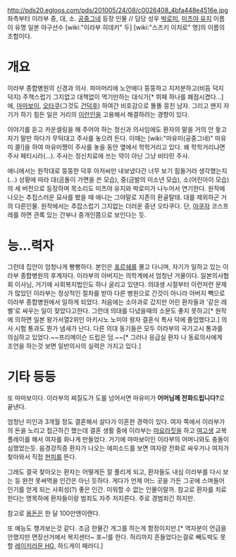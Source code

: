 http://pds20.egloos.com/pds/201005/24/08/c0026408_4bfa448e4516e.jpg
좌측부터 이라부 중, 대, 소.
[[공중그네]] 등장 인물 // 담당 성우 [[박로미]], [[미츠야 유지]]
이름이 유명 일본 야구선수 [wiki:"이라부 히데키" 두] [wiki:"스즈키 이치로" 명]의 이름의 조합이다.
= 개요 =
이라부 종합병원의 신경과 의사. 파마머리에 노안에다 뚱뚱하고 지저분하고(비듬 덕지덕지) 주책스럽기 그지없고 대책없이 먹기만하는 대식가[* 뷔페 하나를 폐점시켰다...]에, [[마마보이]], [[오타쿠]](그것도 [[건덕후]]) 하여간 비호감으로 똘똘 뭉친 남자. 그리고 왠지 자기가 하기 힘든 일은 거리의 [[이란]]인을 고용해서 해결하려는 경향이 있다.

이야기를 듣고 카운셀링을 해 주어야 하는 정신과 의사임에도 환자의 말을 거의 안 듷고 자기 말만 하다가 무턱대고 주사를 놓으려 든다. 이때는 [wiki:"마유미(공중그네)" 마유미 콜!]을 하여 마유미쨩이 주사를 놓을 동안 옆에서 학학거리고 있다. 왜 학학거리냐면 주사 페티시라(...). 주사는 정신치료에 쓰는 약이 아닌 그냥 비타민 주사.

애니에서는 원작대로 뚱뚱한 덕후 아저씨만 내보냈다간 너무 보기 힘들거라 생각했는지(...) 상황에 따라 대(곰돌이 가면을 쓴 모습), 중(금발의 미소년 모습), 소(어린아이 모습)의 세 버전으로 등장하며 목소리도 미츠야 유지와 박로미가 나누어서 연기한다. 원작에 나오는 추접스러운 묘사를 봤을 때 애니는 그야말로 지존의 환골탈태. 대를 제외하곤 거의 다른인물. 원작에서는 추잡스럽기 그지없는 더러운 중년 오타쿠다. 단, [[야쿠자]] 코스프레를 하면 관록 있는 간부나 중개인쯤으로 보인다는 듯.
= 능...력자 =
그런데 집안이 엄청나게 빵빵하다. 본인은 [[포르쉐]]를 몰고 다니며, 자기가 일하고 있는 이라부 종합병원의 후계자다. 이라부의 아버지는 의학계에서 엄청난 거물이다. 일본의사협회 이사님, 거기에 사회복지법인도 하나 굴리고 있댄다. 의대생 시절부터 이런저런 문제가 많았던 이라부는 정상적인 절차를 받아 다른 병원으로 간것이 아니라 아버지 빽으로 이라부 종합병원에서 일하게 되었다. 처음에는 소아과로 갔지만 어린 환자들과 '같은 레벨'로 싸우는 일이 잦았다고한다. 그런데 의대를 다녔을때의 소문도 좋지 못하고[* 원작에 의하면 일본 왕가서열2위인 아키시노 노미야 왕자 결혼식 특사 덕에 졸업했다고.] 의사 시험 통과도 뭔가 냄새가 난다. 다른 의대 동기들은 모두 이라부의 국가고시 통과를 의심하고 있었다.~~프리메이슨 드립은 덤.~~[* 그러나 응급실 환자 나 동료의사에게 조언을 하는것 보면 일반의사의 실력은 가지고 있다.]
= 기타 등등 =
또 마마보이다. 이라부의 찌질도가 도를 넘어서면 마유미가 '''어머님께 전화드립니다?'''로 끝낸다.

엄청난 미인과 3개월 정도 결혼해서 살다가 이혼한 경력이 있다. 여자 쪽에서 이라부가의 돈을 노리고 접근하긴 했는데 결혼 생활 중에 이라부는 [[마요라]]짓을 하고 [[여고생]] 교복 플레이를 해서 여자를 화나게 만들었다. 거기에 마마보이인 이라부의 어머니와도 충돌이 심했었는듯. 음경강직증 환자가 나오는 에피소드를 보면 여자랑 전화로 싸우거나 여자가 찾아와서 직접 [[현피]]를 뜬다.

그래도 결국 찾아오는 환자는 어떻게든 잘 풀리게 되고, 환자들도 내심 이라부를 다시 보는 등 완전 못써먹을 인간은 아닌 듯하다. 게다가 언제 어느 곳을 가든 그곳에 스며들어 인기를 얻게 되는 사회성(?) 좋은 인간. 미워할 수 없는 인물이랄까. 참고로 환자를 치료한다는 명목하에 환자들이랑 범죄도 자주 저지른다. 주로 경범죄긴 하지만.

참고로 [[용돈]]은 한 달 100만엔이랜다.

또 예능도 챙겨보는것 같다. 조금 한물간 개그를 하는게 함정이지만.[* 역자분이 언급을 안했지만 면장선거에서 복지센터~ 포~!를 한다. 허리까지 흔들었다는걸로 빼도박도 못할 [[레이저라몬 HG]], 하드게이 패러디.]
